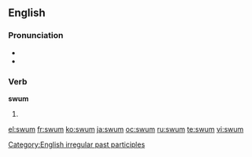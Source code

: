 ==English==

===Pronunciation===
* {{IPA|/swʌm/}}
* {{rhymes|ʌm}}

===Verb===
'''swum'''

# {{past participle of|[[swim]]}}

[[Category:English irregular past participles]]

[[el:swum]]
[[fr:swum]]
[[ko:swum]]
[[ja:swum]]
[[oc:swum]]
[[ru:swum]]
[[te:swum]]
[[vi:swum]]